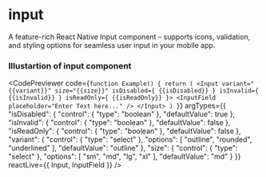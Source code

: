 
# input
A feature-rich React Native Input component – supports icons, validation, and styling options for seamless user input in your mobile app.
### Illustartion of input component
<CodePreviewer
  code={`function Example() {
  return (
    <Input variant="{{variant}}" size="{{size}}" isDisabled={ {{isDisabled}} } isInvalid={ {{isInvalid}} } isReadOnly={ {{isReadOnly}} }>
        <InputField placeholder="Enter Text here..." />
    </Input>
  )
}`}
  argTypes={{
  "isDisabled": {
    "control": {
      "type": "boolean"
    },
    "defaultValue": true
  },
  "isInvalid": {
    "control": {
      "type": "boolean"
    },
    "defaultValue": false
  },
  "isReadOnly": {
    "control": {
      "type": "boolean"
    },
    "defaultValue": false
  },
  "variant": {
    "control": {
      "type": "select"
    },
    "options": [
      "outline",
      "rounded",
      "underlined"
    ],
    "defaultValue": "outline"
  },
  "size": {
    "control": {
      "type": "select"
    },
    "options": [
      "sm",
      "md",
      "lg",
      "xl"
    ],
    "defaultValue": "md"
  }
}}
  reactLive={{ Input, InputField }}
/>